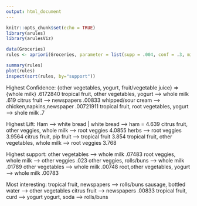 ```yaml
---
output: html_document
---
```


```r
knitr::opts_chunk$set(echo = TRUE)
library(arules)
library(arulesViz)
```

```r
data(Groceries)
rules <- apriori(Groceries, parameter = list(supp = .004, conf = .3, minlen=2))
```

```r
summary(rules)
plot(rules)
inspect(sort(rules, by="support"))
```

Highest Confidence: {other vegetables, yogurt, fruit/vegetable juice} => {whole milk} .6172840
tropical fruit, other vegetables, yogurt --> whole milk .619
citrus fruit --> newspapers .00833
whipped/sour cream --> chicken,napkins,newspaper .00721911
tropical fruit, root vegetables, yogurt --> shole milk .7

Highest Lift: Ham --> white bread | white bread --> ham = 4.639
citrus fruit, other veggies, whole milk --> root veggies 4.0855
herbs --> root veggies 3.9564
citrus fruit, pip fruit --> tropical fruit 3.854
tropical fruit, other vegetables, whole milk --> root veggies 3.768

Highest support: other vegetables --> whole milk .07483
root veggies, whole milk --> other veggies .023
other veggies, rolls/buns --> whole milk .01789
other vegetables --> whole milk .00748
root,other vegetables, yogurt --> whole milk .00783

Most interesting:
tropical fruit, newspapers --> rolls/buns 
sausage, bottled water --> other vegetables
citrus fruit --> newspapers .00833
tropical fruit, curd --> yogurt
yogurt, soda --> rolls/buns


